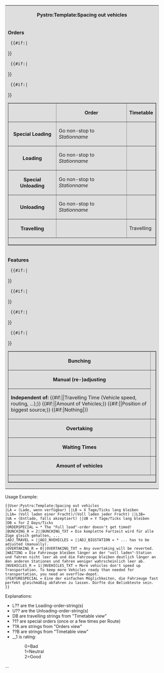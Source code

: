 

<onlyinclude>
<table style='border: 1px solid #ccc;background-color: #DEDEDE;'>
<tr><th colspan='3'>Pystro:Template:Spacing out vehicles</th></tr>
<tr><td>'''Orders'''
  <table border='none' width='100%'>
  <tr bgcolor='#DEDEDE'> <th></th> <th>Order</th> <th>Timetable</th> </tr>
  {{#if:{{{L1A|}}}{{{L1B|}}}|<tr bgcolor='#DEDEDE'>
    <th>Special Loading</th>
    <td>Go non-stop to ''Stationname'' {{{L1A}}}</td>
    <td>{{{L1B}}}</td>
  </tr>}}
  <tr bgcolor='#DEDEDE'>
    <th>Loading</th>
    <td>Go non-stop to ''Stationname'' {{{LA|undefined}}}</td>
    <td>{{{LB|undefined}}}</td>
  </tr>
  {{#if:{{{U1A|}}}{{{U1B|}}}|<tr bgcolor='#DEDEDE'>
    <th>Special Unloading</th>
    <td>Go non-stop to ''Stationname'' {{{U1A)}}}</td>
    <td>{{{U1B}}}</td>
  </tr>}}
  <tr bgcolor='#DEDEDE'>
    <th>Unloading</th>
    <td>Go non-stop to ''Stationname'' {{{UA|undefined}}}</td>
    <td>{{{UB|undefined}}}</td>
  </tr>
  <tr bgcolor='#DEDEDE'>
    <th>Travelling</th>
    <td></td>
    <td>Travelling {{{DB|(Not timetabled)}}}</td>
  </tr>
  {{#if:{{{ORDERSPECIAL|}}}|<tr bgcolor='#DEDEDE'>
    <td colspan='3'>{{{ORDERSPECIAL}}}</td>
  </tr>}}
  </table>
</td></tr>
<tr><td>'''Features'''
  <table border='none' width='100%'>
  {{#if:{{{BUNCHING_TXT|}}}|<tr style='background-color:#{{#switch:{{{BUNCHING_R}}}|0=FFCCCC |1=FFFFCC |2=CCFFCC |FFFFFF}};'>
    <th>Bunching</th>
    <td>{{{BUNCHING_TXT}}}</td>
  </tr>}}
  <tr bgcolor='#DEDEDE'>
    <th>Manual (re-)adjusting</th>
    <td rowspan='2'>{{{ADJ_TRAVEL|}}} {{{ADJ_NVEHICLES|}}} {{{ADJ_BIGSTATION|}}}</td>
  </tr>
  <tr bgcolor='#DEDEDE'>
    <td>'''Independent of:''' {{#if:{{{ADJ_TRAVEL|}}}||Travelling Time (Vehicle speed, routing, ...);}} {{#if:{{{ADJ_NVEHICLES|}}}||Amount of Vehicles;}} {{#if:{{{ADJ_BIGSTATION|}}}||Position of biggest source;}} {{#if:{{{ADJ_TRAVEL|}}}{{{ADJ_NVEHICLES|}}}{{{ADJ_BIGSTATION|}}}|Nothing|}}</td>
  </tr>
  {{#if:{{{OVERTAKING_TXT|}}}|<tr style='background-color:#{{#switch:{{{OVERTAKING_R}}}|0=FFCCCC |1=FFFFCC |2=CCFFCC |FFFFFF}};'>
    <th>Overtaking</th>
    <td>{{{OVERTAKING_TXT}}}</td>
  </tr>}}
  <tr bgcolor='#DEDEDE'>
    <th>Waiting Times</th>
    <td>{{{WAITING|undefined}}}</td>
  </tr>
  {{#if:{{{NVEHICLES_TXT|}}}|<tr style='background-color:#{{#switch:{{{NVEHICLES_R}}}|0=FFCCCC |1=FFFFCC |2=CCFFCC |FFFFFF}};'>
    <th>Amount of vehicles</th>
    <td>{{{NVEHICLES_TXT}}}</td>
  </tr>}}
  {{#if:{{{FEATURESPECIAL|}}}|<tr bgcolor='#DEDEDE'>
    <td colspan='2'>{{{FEATURESPECIAL}}}</td>
  </tr>}}
  </table>
</td></tr>
</table>
</onlyinclude>

{{Page:en/Pystro/Template/Spacing out vehicles|LA = (Lade, wenn verfügbar) ||LB = X Tage/Ticks lang bleiben
|L1A= (Voll laden einer Fracht)/(Voll laden jeder Fracht) ||L1B= 
|UA = (Entlade, falls akzeptiert) ||UB = Y Tage/Ticks lang bleiben
|DB = for Z Days/Ticks
|ORDERSPECIAL = * The "Full load"-order doesn't get timed!
|BUNCHING_R = 2||BUNCHING_TXT = Die komplette Fartzeit wird für alle Züge gleich gehalten, ...
|ADJ_TRAVEL = ||ADJ_NVEHICLES = ||ADJ_BIGSTATION = * ... has to be adjusted (manually).
|OVERTAKING_R = 0||OVERTAKING_TXT = Any overtaking will be reverted.
|WAITING = Die Fahrzeuge bleiben länger an der "voll laden"-Station und fahren nicht leer ab und die Fahrzeuge bleiben deutlich länger an den anderen Stationen und fahren weniger wahrscheinlich leer ab.
|NVEHICLES_R = 1||NVEHICLES_TXT = More vehicles don't speed up Transportation. To keep more Vehicles ready than needed for transportation, you need an overflow-depot.
|FEATURESPECIAL = * Eine der einfachen Möglichkeiten, die Fahrzeuge fast perfekt gleichmäßig abfahren zu lassen. Dürfte die Beliebteste sein.
}}

Usage Example:
<pre>{{User:Pystro:Template:Spacing out vehicles
|LA = (Lade, wenn verfügbar) ||LB = X Tage/Ticks lang bleiben
|L1A= (Voll laden einer Fracht)/(Voll laden jeder Fracht) ||L1B= 
|UA = (Entlade, falls akzeptiert) ||UB = Y Tage/Ticks lang bleiben
|DB = for Z Days/Ticks
|ORDERSPECIAL = * The "Full load"-order doesn't get timed!
|BUNCHING_R = 2||BUNCHING_TXT = Die komplette Fartzeit wird für alle Züge gleich gehalten, ...
|ADJ_TRAVEL = ||ADJ_NVEHICLES = ||ADJ_BIGSTATION = * ... has to be adjusted (manually).
|OVERTAKING_R = 0||OVERTAKING_TXT = Any overtaking will be reverted.
|WAITING = Die Fahrzeuge bleiben länger an der "voll laden"-Station und fahren nicht leer ab und die Fahrzeuge bleiben deutlich länger an den anderen Stationen und fahren weniger wahrscheinlich leer ab.
|NVEHICLES_R = 1||NVEHICLES_TXT = More vehicles don't speed up Transportation. To keep more Vehicles ready than needed for transportation, you need an overflow-depot.
|FEATURESPECIAL = Eine der einfachen Möglichkeiten, die Fahrzeuge fast perfekt gleichmäßig abfahren zu lassen. Dürfte die Beliebteste sein.
}}</pre>

Explanations:

* L?? are the Loading-order-string(s)
* U?? are the Unloading-order-string(s)
* DB are travelling strings from "Timetable view"
* ?1? are special orders (once or a few times per Route)
* ??A are strings from "Orders view"
* ??B are strings from "Timetable view"
* __1 is rating:
*: 0=Bad
*: 1=Neutral
*: 2=Good
...

</noinclude>